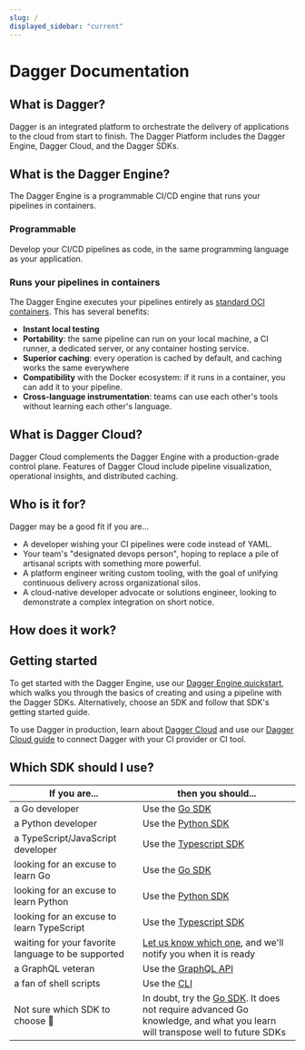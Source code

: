```yaml
---
slug: /
displayed_sidebar: "current"
---
```



# Dagger Documentation

## What is Dagger?

Dagger is an integrated platform to orchestrate the delivery of applications to the cloud from start to finish. The Dagger Platform includes the Dagger Engine, Dagger Cloud, and the Dagger SDKs.

## What is the Dagger Engine?

The Dagger Engine is a programmable CI/CD engine that runs your pipelines in containers.

### Programmable

Develop your CI/CD pipelines as code, in the same programming language as your application.

### Runs your pipelines in containers

The Dagger Engine executes your pipelines entirely as [standard OCI containers](https://opencontainers.org/). This has several benefits:

* **Instant local testing**
* **Portability**: the same pipeline can run on your local machine, a CI runner, a dedicated server, or any container hosting service.
* **Superior caching**: every operation is cached by default, and caching works the same everywhere
* **Compatibility** with the Docker ecosystem: if it runs in a container, you can add it to your pipeline.
* **Cross-language instrumentation**: teams can use each other's tools without learning each other's language.

## What is Dagger Cloud?

Dagger Cloud complements the Dagger Engine with a production-grade control plane. Features of Dagger Cloud include pipeline visualization, operational insights, and distributed caching.

## Who is it for?

Dagger may be a good fit if you are...

* A developer wishing your CI pipelines were code instead of YAML.
* Your team's "designated devops person", hoping to replace a pile of artisanal scripts with something more powerful.
* A platform engineer writing custom tooling, with the goal of unifying continuous delivery across organizational silos.
* A cloud-native developer advocate or solutions engineer, looking to demonstrate a complex integration on short notice.

## How does it work?

<PartialHowDaggerWorks />

## Getting started

To get started with the Dagger Engine, use our [Dagger Engine quickstart](./quickstart/index.mdx), which walks you through the basics of creating and using a pipeline with the Dagger SDKs. Alternatively, choose an SDK and follow that SDK's getting started guide.

To use Dagger in production, learn about [Dagger Cloud](https://dagger.io/cloud) and use our [Dagger Cloud guide](./cloud/572923-get-started.mdx) to connect Dagger with your CI provider or CI tool.

## Which SDK should I use?

| If you are... | then you should... |
| -- | -- |
| a Go developer | Use the [Go SDK](sdk/go) |
| a Python developer | Use the [Python SDK](sdk/python) |
| a TypeScript/JavaScript developer | Use the [Typescript SDK](sdk/typescript) |
| looking for an excuse to learn Go | Use the [Go SDK](sdk/go) |
| looking for an excuse to learn Python | Use the [Python SDK](sdk/python) |
| looking for an excuse to learn TypeScript | Use the [Typescript SDK](sdk/typescript) |
| waiting for your favorite language to be supported | [Let us know which one](https://airtable.com/shrzABOn1wCk5yBF4), and we'll notify you when it is ready |
| a GraphQL veteran | Use the [GraphQL API](api) |
| a fan of shell scripts | Use the [CLI](cli) |
| Not sure which SDK to choose 🤷 | In doubt, try the [Go SDK](sdk/go). It does not require advanced Go knowledge, and what you learn will transpose well to future SDKs
